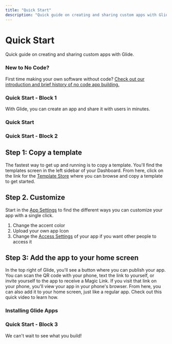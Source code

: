```yaml
---
title: "Quick Start"
description: "Quick guide on creating and sharing custom apps with Glide."
---
```


# Quick Start

Quick guide on creating and sharing custom apps with Glide.

### New to No Code?

First time making your own software without code? [Check out our introduction and brief history of no code app building. ](https://www.glideapps.com/blog/no-code)

### Quick Start - Block 1

With Glide, you can create an app and share it with users in minutes. 

### Quick Start

### Quick Start - Block 2

## Step 1: Copy a template

The fastest way to get up and running is to copy a template. You'll find the templates screen in the left sidebar of your Dashboard. From here, click on the link for the [Template Store](https://www.glideapps.com/templates) where you can browse and copy a template to get started. 

## Step 2. Customize

Start in the [App Settings](/app-settings) to find the different ways you can customize your app with a single click.

1. Change the accent color
2. Upload your own app Icon
3. Change the [Access Settings](https://www.glideapps.com/docs/getting-started/app-settings#access) of your app if you want other people to access it

## Step 3: Add the app to your home screen

In the top right of Glide, you'll see a button where you can publish your app. You can scan the QR code with your phone, text the link to yourself, or invite yourself to the app to receive a Magic Link. If you visit that link on your phone, you'll view your app in your phone's browser. From here, you can also add it to your home screen, just like a regular app. Check out this quick video to learn how.

### Installing Glide Apps

### Quick Start - Block 3

We can't wait to see what you build!

